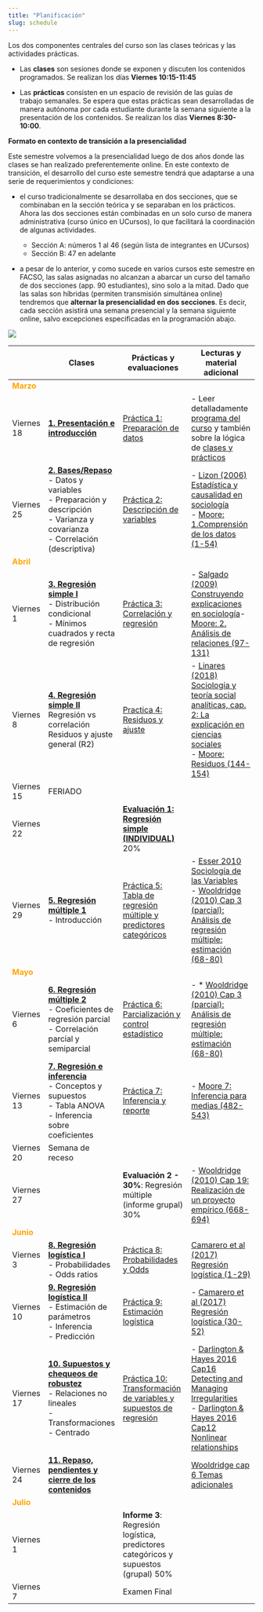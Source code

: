 ```yaml
---
title: "Planificación"
slug: schedule
---
```


Los dos componentes centrales del curso son las clases teóricas y las actividades prácticas.

- Las **clases** son sesiones donde se exponen y discuten los contenidos programados. Se realizan los días **Viernes 10:15-11:45**

- Las **prácticas** consisten en un espacio de revisión de las guías de trabajo semanales. Se espera que estas prácticas sean desarrolladas de manera autónoma por cada estudiante durante la semana siguiente a la presentación de los contenidos. Se realizan los días **Viernes 8:30-10:00**.

**Formato en contexto de transición a la presencialidad**

Este semestre volvemos a la presencialidad luego de dos años donde las clases se han realizado preferentemente online. En este contexto de transición, el desarrollo del curso este semestre tendrá que adaptarse a una serie de requerimientos y condiciones:

- el curso tradicionalmente se desarrollaba en dos secciones, que se combinaban en la sección teórica y se separaban en los prácticos. Ahora las dos secciones están combinadas en un solo curso de manera administrativa (curso único en UCursos), lo que facilitará la coordinación de algunas actividades.

  - Sección A: números 1 al 46 (según lista de integrantes en UCursos)
  - Sección B: 47 en adelante
</br>

- a pesar de lo anterior, y como sucede en varios cursos este semestre en FACSO, las salas asignadas no alcanzan a abarcar un curso del tamaño de dos secciones (app. 90 estudiantes), sino solo a la mitad. Dado que las salas son híbridas (permiten transmisión simultánea online) tendremos que **alternar la presencialidad en dos secciones**. Es decir, cada sección asistirá una semana presencial y la semana siguiente online, salvo excepciones especificadas en la programación abajo.


![](/img/clasesypracticas.png)

| |<i class="fas fa-chalkboard-teacher"></i>  Clases  |  <i class="fas fa-user-edit"></i>  Prácticas y evaluaciones | <i class="fas fa-book-reader"></i> Lecturas y material adicional
-----|---------|-----------|-----------
<font color="orange"> **Marzo** </font> |   |   |
Viernes 18 | [**1. Presentación e introducción**](/class/01-class)  |  [Práctica 1: Preparación de datos](/assignment/01-code) | - Leer detalladamente [programa del curso](/programa) y también sobre la lógica de [clases y prácticos](/class)
Viernes 25 | [**2. Bases/Repaso**](/class/02-class) <br> - Datos y variables <br> - Preparación y descripción <br> - Varianza y covarianza <br> - Correlación (descriptiva)  |  [Práctica 2: Descripción de variables](/assignment/02-code)  | - [Lizon (2006) Estadística y causalidad en sociología](/docs/lecturas/Lizon 2006 Estadistica y causalidad en sociologia.pdf) <br> -  [Moore: 1.Comprensión de los datos (1-54)](/docs/lecturas/moore_comprensiondelosdatos.pdf)
<font color="orange"> **Abril** </font> |   |   |
Viernes 1 | [**3. Regresión simple I**](/class/03-class)  <br>- Distribución condicional<br> - Mínimos cuadrados y recta de regresión  | [Práctica 3: Correlación y regresión](/assignment/03-code) |- [Salgado (2009) Construyendo explicaciones en sociología](/docs/lecturas/salgado 2009 modelos sociologia.pdf)- <br> [Moore: 2. Análisis de relaciones (97-131)](/docs/lecturas/moore_analisisderelaciones1.pdf) <br>
Viernes 8 | [**4. Regresión simple II**](/class/04-class) <br> Regresión vs correlación <br> Residuos y ajuste general (R2)  |  [Practica 4: Residuos y ajuste](/assignment/04-code) |- [Linares (2018) Sociología y teoría social analíticas, cap. 2: La explicación en ciencias sociales](/docs/lecturas/linares 2018 Cap.2 Explicacion en sociologia.pdf) <br> - [Moore: Residuos (144-154)](/docs/lecturas/moore_residuos.pdf)
Viernes 15 | FERIADO |  |
Viernes 22    |   | [**Evaluación 1: Regresión simple (INDIVIDUAL)**]()  20% |   |
Viernes 29 | [**5. Regresión múltiple 1**](/class/05-class) <br> - Introducción   | [Práctica 5: Tabla de regresión múltiple y predictores categóricos](/assignment/05-code)  | - [Esser 2010 Sociología de las Variables](/docs/lecturas/Esser 2010 Sociología de las Variables.pdf) <br> - [Wooldridge (2010) Cap 3 (parcial): Análisis de regresión múltiple: estimación (68-80)](/docs/lecturas/Wooldridge_cap3estimacion.pdf)
<font color="orange"> **Mayo** </font> |   |   |
Viernes 6  | [**6. Regresión múltiple 2**](/class/06-class) <br> - Coeficientes de regresión parcial <br>  - Correlación parcial y semiparcial <br>    | [Práctica 6: Parcialización y control estadístico](/assignment/06-code)  | - * [Wooldridge (2010) Cap 3 (parcial): Análisis de regresión múltiple: estimación (68-80)](/docs/lecturas/Wooldridge_cap3estimacion.pdf)
Viernes 13| [**7. Regresión e inferencia**](/class/07-class) <br>- Conceptos y supuestos <br> - Tabla ANOVA <br> - Inferencia sobre coeficientes | [Práctica 7: Inferencia y reporte](/assignment/07-code) |- [Moore 7: Inferencia para medias (482-543)](/docs/lecturas/Moore_inferencia_medias.pdf) |
Viernes 20  | Semana de receso   |
Viernes 27  |   | **Evaluación 2 - 30%**: Regresión múltiple (informe grupal) 30% |  - [Wooldridge (2010) Cap 19: Realización de un proyecto empírico (668-694)](/docs/lecturas/Wooldridge_19proyectoempirico.pdf)
<font color="orange"> **Junio** </font> |   |   |
Viernes 3 | [**8. Regresión logística  I**](/class/09-class) <br> - Probabilidades <br>- Odds ratios   | [Práctica 8: Probabilidades y Odds](/assignment/09-code) | [Camarero et al (2017) Regresión logística (1-29)](/docs/lecturas/Camarero_Odd_Ratio_LogitV2.pdf) <br>
Viernes 10| [**9. Regresión logística II**](/class/10-class) <br>- Estimación de parámetros <br>- Inferencia <br>- Predicción | [Práctica 9: Estimación logística](/assignment/10-code)  | - [Camarero et al (2017) Regresión logística (30-52)](/docs/lecturas/Camarero_Odd_Ratio_LogitV2.pdf)
Viernes 17 | [**10. Supuestos y chequeos de robustez**](/class/11-class) <br> - Relaciones no lineales <br> -Transformaciones <br> - Centrado | [Práctica 10: Transformación de variables y supuestos de regresión](/assignment/11-code)  | -   [Darlington & Hayes 2016 Cap16 Detecting and Managing Irregularities](/docs/lecturas/Darlington&Hayes_16irregularities.pdf) <br> - [Darlington & Hayes 2016 Cap12 Nonlinear relationships](/docs/lecturas/Darlington&Hayes_13nonlinear.pdf)
Viernes 24  | [**11. Repaso, pendientes y cierre de los contenidos**](/class/12-class) <br> |  |[Wooldridge cap 6 Temas adicionales](/docs/lecturas/Wooldridge_6temasadicionales.pdf)
<font color="orange"> **Julio** </font> |   |   |
Viernes 1 |  |**Informe 3**: Regresión logística, predictores categóricos y supuestos (grupal) 50%  |
Viernes 7|   | Examen Final   |
